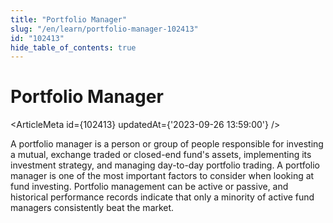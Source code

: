 ```yaml
---
title: "Portfolio Manager"
slug: "/en/learn/portfolio-manager-102413"
id: "102413"
hide_table_of_contents: true
---
```



# Portfolio Manager

<ArticleMeta id={102413} updatedAt={'2023-09-26 13:59:00'} />
<div className='border-solid border-b border-t-0 my-4 border-[var(--ifm-color-gray-300)]' />

A portfolio manager is a person or group of people responsible for investing a mutual, exchange traded or closed-end fund's assets, implementing its investment strategy, and managing day-to-day portfolio trading. A portfolio manager is one of the most important factors to consider when looking at fund investing. Portfolio management can be active or passive, and historical performance records indicate that only a minority of active fund managers consistently beat the market.
